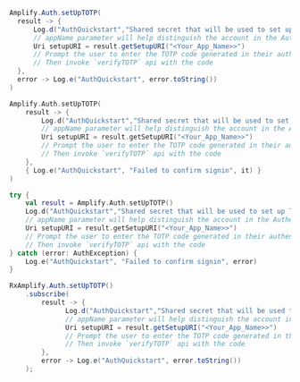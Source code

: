 <BlockSwitcher>
<Block name="Java">

```java
Amplify.Auth.setUpTOTP(
  result -> {
      Log.d("AuthQuickstart","Shared secret that will be used to set up TOTP in the authenticator app" + result.sharedSecret)
      // appName parameter will help distinguish the account in the Authenticator app
      Uri setupURI = result.getSetupURI("<Your_App_Name>>")
      // Prompt the user to enter the TOTP code generated in their authenticator app
      // Then invoke `verifyTOTP` api with the code
  },
  error -> Log.e("AuthQuickstart", error.toString())
)
```

</Block>
<Block name="Kotlin - Callbacks">

```kotlin
Amplify.Auth.setUpTOTP(
    result -> {
        Log.d("AuthQuickstart","Shared secret that will be used to set up TOTP in the authenticator app ${result.sharedSecret}")
        // appName parameter will help distinguish the account in the Authenticator app
        Uri setupURI = result.getSetupURI("<Your_App_Name>>")
        // Prompt the user to enter the TOTP code generated in their authenticator app
        // Then invoke `verifyTOTP` api with the code
    },
    { Log.e("AuthQuickstart", "Failed to confirm signin", it) }
)
```

</Block>
<Block name="Kotlin - Coroutines">

```kotlin
try {
    val result = Amplify.Auth.setUpTOTP()
    Log.d("AuthQuickstart","Shared secret that will be used to set up TOTP in the authenticator app ${result.sharedSecret}")
    // appName parameter will help distinguish the account in the Authenticator app
    Uri setupURI = result.getSetupURI("<Your_App_Name>>")
    // Prompt the user to enter the TOTP code generated in their authenticator app
    // Then invoke `verifyTOTP` api with the code
} catch (error: AuthException) {
    Log.e("AuthQuickstart", "Failed to confirm signin", error)
}
```

</Block>
<Block name="RxJava">

```java
RxAmplify.Auth.setUpTOTP()
    .subscribe(
        result -> {
              Log.d("AuthQuickstart","Shared secret that will be used to set up TOTP in the authenticator app" + result.sharedSecret)
              // appName parameter will help distinguish the account in the Authenticator app
              Uri setupURI = result.getSetupURI("<Your_App_Name>>")
              // Prompt the user to enter the TOTP code generated in their authenticator app
              // Then invoke `verifyTOTP` api with the code
        },
        error -> Log.e("AuthQuickstart", error.toString())
    );
```

</Block>
</BlockSwitcher>
